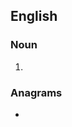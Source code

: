 {{also|cuesports}}
==English==

===Noun===
{{head|en|noun form}}

# {{plural of|cue sport|lang=en}}

===Anagrams===
* {{anagrams|en|a=ceoprsstu|cup-tosser|spectrous|susceptor|suspector}}
